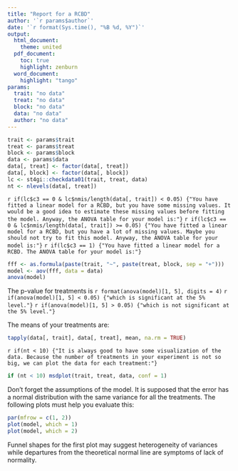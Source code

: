 ```yaml
---
title: "Report for a RCBD"
author: '`r params$author`'
date: '`r format(Sys.time(), "%B %d, %Y")`'
output: 
  html_document:
    theme: united
  pdf_document:
    toc: true
    highlight: zenburn
  word_document:
    highlight: "tango"
params: 
  trait: "no data"
  treat: "no data"
  block: "no data"
  data: "no data"
  author: "no data"
---
```


```r
trait <- params$trait
treat <- params$treat
block <- params$block
data <- params$data
data[, treat] <- factor(data[, treat])
data[, block] <- factor(data[, block])
lc <- st4gi::checkdata01(trait, treat, data)
nt <- nlevels(data[, treat])
```

`r if(lc$c3 == 0 & lc$nmis/length(data[, trait]) < 0.05) {"You have fitted a linear model for a RCBD, but you have some missing values. It would be a good idea to estimate these missing values before fitting the model. Anyway, the ANOVA table for your model is:"}`
`r if(lc$c3 == 0 & lc$nmis/length(data[, trait]) >= 0.05) {"You have fitted a linear model for a RCBD, but you have a lot of missing values. Maybe you should not try to fit this model. Anyway, the ANOVA table for your model is:"}`
`r if(lc$c3 == 1) {"You have fitted a linear model for a RCBD. The ANOVA table for your model is:"}`

```r
fff <- as.formula(paste(trait, "~", paste(treat, block, sep = "+")))
model <- aov(fff, data = data)
anova(model)
```

The p-value for treatments is `r format(anova(model)[1, 5], digits = 4)`
`r if(anova(model)[1, 5] < 0.05) {"which is significant at the 5% level."}`
`r if(anova(model)[1, 5] > 0.05) {"which is not significant at the 5% level."}`

The means of your treatments are:
```r
tapply(data[, trait], data[, treat], mean, na.rm = TRUE)
```

`r if(nt < 10) {"It is always good to have some visualization of the data. Because the number of treatments in your experiment is not so big, we can plot the data for each treatment:"}`

```r
if (nt < 10) msdplot(trait, treat, data, conf = 1)
```

Don't forget the assumptions of the model. It is supposed that the error has a normal distribution with the same variance for all the treatments. The following plots must help you evaluate this:

```r
par(mfrow = c(1, 2))
plot(model, which = 1)
plot(model, which = 2)
```

Funnel shapes for the first plot may suggest heterogeneity of variances while departures from the theoretical normal line are symptoms of lack of normality.
